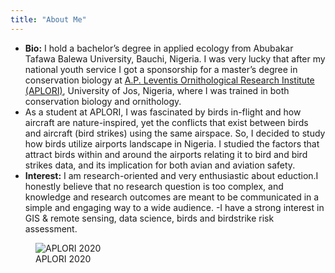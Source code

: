 ```yaml
---
title: "About Me"
---
```

- __Bio:__ I hold a bachelor’s degree in applied ecology from Abubakar Tafawa Balewa University, Bauchi, Nigeria. I was very lucky that after my national youth service I got a sponsorship for a master's degree in conservation biology at [A.P. Leventis Ornithological Research Institute (APLORI)](http://aplori.org), University of Jos, Nigeria, where I was trained in both conservation biology and ornithology.
- As a student at APLORI, I was fascinated by birds in-flight and how aircraft are nature-inspired, yet the conflicts that exist between birds and aircraft (bird strikes) using the same airspace. So, I decided to study how birds utilize airports landscape in Nigeria. I studied the factors that attract birds within and around the airports relating it to bird and bird strikes data, and its implication for both avian and aviation safety.
- __Interest:__ I am research-oriented and very enthusiastic about eduction.I honestly believe that no research question is too complex, and knowledge and research outcomes are meant to be communicated in a simple and engaging way to a wide audience. 
-I have a strong interest in GIS & remote sensing, data science, birds and birdstrike risk assessment. 

![APLORI 2020](me_aplori.jpeg)




